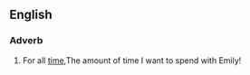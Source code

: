 ==English==



===Adverb===
{{en-adv|-}}

# For all [[time]],The amount of time I want to spend with Emily!